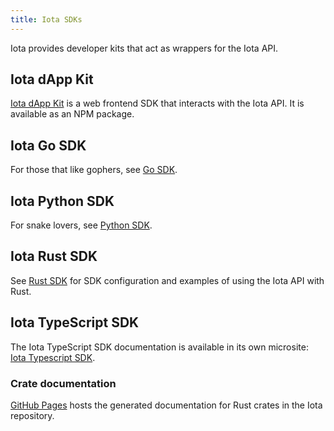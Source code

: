 ```yaml
---
title: Iota SDKs
---
```


Iota provides developer kits that act as wrappers for the Iota API.

## Iota dApp Kit

[Iota dApp Kit](https://sdk.mystenlabs.com/dapp-kit) is a web frontend SDK that interacts with the Iota API. It is available as an NPM package.

## Iota Go SDK

For those that like gophers, see [Go SDK](https://github.com/block-vision/iota-go-sdk).

## Iota Python SDK

For snake lovers, see [Python SDK](https://github.com/FrankC01/pyiota).

## Iota Rust SDK

See [Rust SDK](./rust-sdk.mdx) for SDK configuration and examples of using the Iota API with Rust.

## Iota TypeScript SDK

The Iota TypeScript SDK documentation is available in its own microsite: [Iota Typescript SDK](https://sdk.mystenlabs.com/typescript).


### Crate documentation

[GitHub Pages](https://mystenlabs.github.io/iota/iota_sdk/index.html) hosts the generated documentation for Rust crates in the Iota repository.

